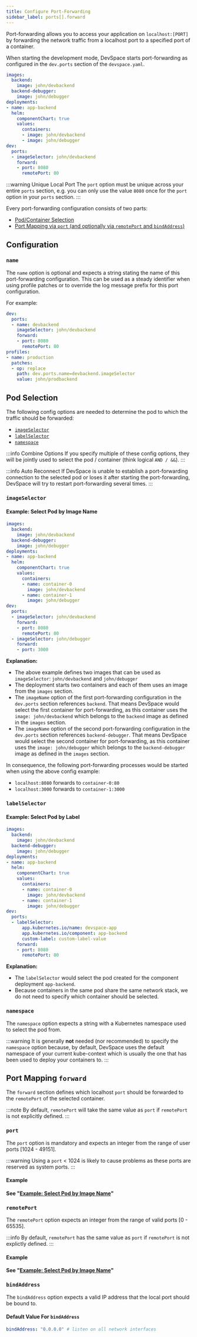 ```yaml
---
title: Configure Port-Forwarding
sidebar_label: ports[].forward
---
```




Port-forwarding allows you to access your application on `localhost:[PORT]` by forwarding the network traffic from a localhost port to a specified port of a container.

When starting the development mode, DevSpace starts port-forwarding as configured in the `dev.ports` section of the `devspace.yaml`.
```yaml {15-19}
images:
  backend:
    image: john/devbackend
  backend-debugger:
    image: john/debugger
deployments:
- name: app-backend
  helm:
    componentChart: true
    values:
      containers:
      - image: john/devbackend
      - image: john/debugger
dev:
  ports:
  - imageSelector: john/devbackend
    forward:
    - port: 8080
      remotePort: 80
```

:::warning Unique Local Port
The `port` option must be unique across your entire `ports` section, e.g. you can only use the value `8080` once for the `port` option in your `ports` section.
:::

Every port-forwarding configuration consists of two parts:
- [Pod/Container Selection](#pod-selection)
- [Port Mapping via `port` (and optionally via `remotePort` and `bindAddress`)](#port-mapping-forward)

## Configuration

### `name`
The `name` option is optional and expects a string stating the name of this port-forwarding configuration. This can be used as a steady identifier when using profile patches or to override the log message prefix for this port configuration.

For example:
```yaml {3}
dev:
  ports:
  - name: devbackend
    imageSelector: john/devbackend
    forward:
    - port: 8080
      remotePort: 80
profiles:
- name: production
  patches:
  - op: replace
    path: dev.ports.name=devbackend.imageSelector
    value: john/prodbackend
```

## Pod Selection
The following config options are needed to determine the pod to which the traffic should be forwarded:
- [`imageSelector`](#imageselector)
- [`labelSelector`](#labelselector)
- [`namespace`](#namespace)

:::info Combine Options
If you specify multiple of these config options, they will be jointly used to select the pod / container (think logical `AND / &&`).
:::

:::info Auto Reconnect
If DevSpace is unable to establish a port-forwarding connection to the selected pod or loses it after starting the port-forwarding, DevSpace will try to restart port-forwarding several times.
:::

### `imageSelector`
<FragmentImageSelector/>

#### Example: Select Pod by Image Name
```yaml {2,4,18,22}
images:
  backend:
    image: john/devbackend
  backend-debugger:
    image: john/debugger
deployments:
- name: app-backend
  helm:
    componentChart: true
    values:
      containers:
      - name: container-0
        image: john/devbackend
      - name: container-1
        image: john/debugger
dev:
  ports:
  - imageSelector: john/devbackend
    forward:
    - port: 8080
      remotePort: 80
  - imageSelector: john/debugger
    forward:
    - port: 3000
```
**Explanation:**
- The above example defines two images that can be used as `imageSelector`: `john/devbackend` and `john/debugger`
- The deployment starts two containers and each of them uses an image from the `images` section.
- The `imageName` option of the first port-forwarding configuration in the `dev.ports` section references `backend`. That means DevSpace would select the first container for port-forwarding, as this container uses the `image: john/devbackend` which belongs to the `backend` image as defined in the `images` section.
- The `imageName` option of the second port-forwarding configuration in the `dev.ports` section references `backend-debugger`. That means DevSpace would select the second container for port-forwarding, as this container uses the `image: john/debugger` which belongs to the `backend-debugger` image as defined in the `images` section.

In consequence, the following port-forwarding processes would be started when using the above config example:
- `localhost:8080` forwards to `container-0:80`
- `localhost:3000` forwards to `container-1:3000`


### `labelSelector`
<FragmentLabelSelector />

#### Example: Select Pod by Label
```yaml {18-21}
images:
  backend:
    image: john/devbackend
  backend-debugger:
    image: john/debugger
deployments:
- name: app-backend
  helm:
    componentChart: true
    values:
      containers:
      - name: container-0
        image: john/devbackend
      - name: container-1
        image: john/debugger
dev:
  ports:
  - labelSelector:
      app.kubernetes.io/name: devspace-app
      app.kubernetes.io/component: app-backend
      custom-label: custom-label-value
    forward:
    - port: 8080
      remotePort: 80
```
**Explanation:**
- The `labelSelector` would select the pod created for the component deployment `app-backend`.
- Because containers in the same pod share the same network stack, we do not need to specify which container should be selected.


### `namespace`
The `namespace` option expects a string with a Kubernetes namespace used to select the pod from.

:::warning
It is generally **not** needed (nor recommended) to specify the `namespace` option because, by default, DevSpace uses the default namespace of your current kube-context which is usually the one that has been used to deploy your containers to.
:::

## Port Mapping `forward`
The `forward` section defines which localhost `port` should be forwarded to the `remotePort` of the selected container.

:::note
By default, `remotePort` will take the same value as `port` if `remotePort` is not explicitly defined.
:::

### `port`
The `port` option is mandatory and expects an integer from the range of user ports [1024 - 49151].

:::warning
Using a `port` < 1024 is likely to cause problems as these ports are reserved as system ports.
:::

#### Example
**See "[Example: Select Pod by Image Name](#example-select-pod-by-image-name)"**


### `remotePort`
The `remotePort` option expects an integer from the range of valid ports [0 - 65535].

:::info
By default, `remotePort` has the same value as `port` if `remotePort` is not explictly defined.
:::

#### Example
**See "[Example: Select Pod by Image Name](#example-select-pod-by-image-name)"**


### `bindAddress`
The `bindAddress` option expects a valid IP address that the local port should be bound to.

#### Default Value For `bindAddress`
```yaml
bindAddress: "0.0.0.0" # listen on all network interfaces
```
